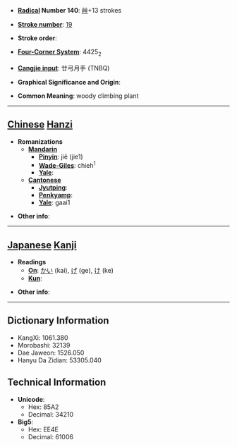 * '''[[Wiktionary:Chinese radical index| Radical]] Number 140''': [[Wiktionary:Chinese radical index 艸|艸]]+13 strokes

* '''[[Wiktionary:Chinese total strokes index|Stroke number]]''': [[Wiktionary:Chinese total strokes index 19|19]]

* '''Stroke order''': 

* '''[[Wiktionary:Chinese four corner index|Four-Corner System]]''': 4425<sub>2</sub>

* '''[[Wiktionary:Chinese Cangjie index|Cangjie input]]''': 廿弓月手 (TNBQ)

* '''Graphical Significance and Origin''': 

* '''Common Meaning''': woody climbing plant

----

== [[Chinese]] [[Hanzi]] ==

* '''Romanizations'''
** '''[[Mandarin]]'''
*** '''[[Pinyin]]''': jiē (jie1)
*** '''[[Wade-Giles]]''': chieh<sup>1</sup>
*** '''[[Yale]]''': 
** '''[[Cantonese]]'''
*** '''[[Jyutping]]''':
*** '''[[Penkyamp]]''': 
*** '''[[Yale]]''': gaai1

* '''Other info''': 

----

== [[Japanese]] [[Kanji]] ==

* '''Readings'''
** '''[[On]]''': [[かい]] (kai), [[げ]] (ge), [[け]] (ke)
** '''[[Kun]]''': 

* '''Other info''':  

----

== Dictionary Information ==

* KangXi: 1061.380
* Morobashi: 32139
* Dae Jaweon: 1526.050
* Hanyu Da Zidian: 53305.040

== Technical Information ==

* '''Unicode''':
** Hex: 85A2
** Decimal: 34210
* '''Big5''':
** Hex: EE4E
** Decimal: 61006